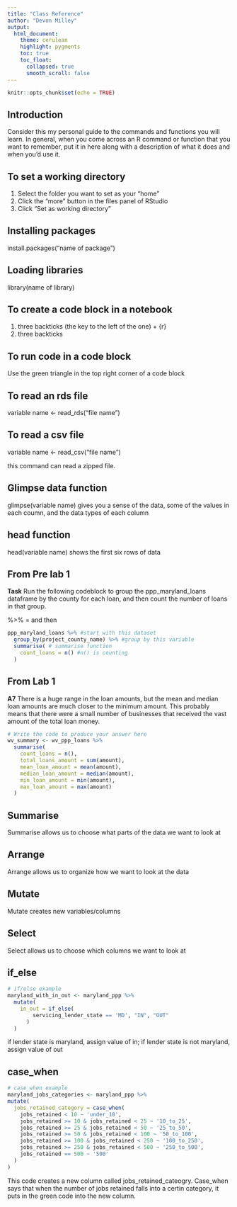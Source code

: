 ```yaml
---
title: "Class Reference"
author: "Devon Milley"
output:
  html_document:
    theme: cerulean
    highlight: pygments
    toc: true
    toc_float:
      collapsed: true
      smooth_scroll: false
---
```


```r
knitr::opts_chunk$set(echo = TRUE)
```

## Introduction

Consider this my personal guide to the commands and functions you will learn. In general, when you come across an R command or function that you want to remember, put it in here along with a description of what it does and when you'd use it.

## To set a working directory

1. Select the folder you want to set as your "home"
2. Click the "more" button in the files panel of RStudio
3. Click "Set as working directory"

## Installing packages

install.packages("name of package")

## Loading libraries

library(name of library)

## To create a code block in a notebook

1. three backticks (the key to the left of the one) + {r}
2. three backticks

## To run code in a code block

Use the green triangle in the top right corner of a code block

## To read an rds file

variable name <- read_rds("file name")

## To read a csv file

variable name <- read_csv("file name")

this command can read a zipped file.

## Glimpse data function

glimpse(variable name)
gives you a sense of the data, some of the values in each coumn, and the data types of each column

## head function

head(variable name)
shows the first six rows of data


## From Pre lab 1
**Task** Run the following codeblock to group the ppp_maryland_loans dataframe by the county for each loan, and then count the number of loans in that group.

%>% = and then

```r
ppp_maryland_loans %>% #start with this dataset
  group_by(project_county_name) %>% #group by this variable
  summarise( # summarise function
    count_loans = n() #n() is counting
  )
```

## From Lab 1
**A7** There is a huge range in the loan amounts, but the mean and median loan amounts are much closer to the minimum amount. This probably means that there were a small number of businesses that received the vast amount of the total loan money. 

```r
# Write the code to produce your answer here
wv_summary <- wv_ppp_loans %>%
  summarise(
    count_loans = n(),
    total_loans_amount = sum(amount),
    mean_loan_amount = mean(amount),
    median_loan_amount = median(amount),
    min_loan_amount = min(amount),
    max_loan_amount = max(amount)
  )
```

## Summarise
Summarise allows us to choose what parts of the data we want to look at

## Arrange
Arrange allows us to organize how we want to look at the data

## Mutate
Mutate creates new variables/columns

## Select
Select allows us to choose which columns we want to look at

## if_else
```r
# if/else example
maryland_with_in_out <- maryland_ppp %>%
  mutate(
    in_out = if_else(
        servicing_lender_state == 'MD', "IN", "OUT"
      )
  )
```
if lender state is maryland, assign value of in; if lender state is not maryland, assign value of out

## case_when
```r
# case_when example
maryland_jobs_categories <- maryland_ppp %>%
mutate(
  jobs_retained_category = case_when(
    jobs_retained < 10 ~ 'under_10',
    jobs_retained >= 10 & jobs_retained < 25 ~ '10_to_25',
    jobs_retained >= 25 & jobs_retained < 50 ~ '25_to_50',
    jobs_retained >= 50 & jobs_retained < 100 ~ '50_to_100',
    jobs_retained >= 100 & jobs_retained < 250 ~ '100_to_250',
    jobs_retained >= 250 & jobs_retained < 500 ~ '250_to_500',
    jobs_retained == 500 ~ '500'
  )
)
```
This code creates a new column called jobs_retained_cateogry. Case_when says that when the number of jobs retained falls into a certin category, it puts in the green code into the new column.